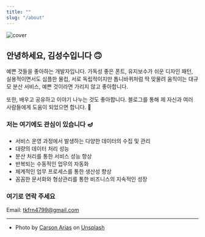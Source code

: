 ```yaml
---
title: ""
slug: "/about"
---
```


![cover](./carson-arias-7Z03R1wOdmI-unsplash_size.jpg)

## 안녕하세요, 김성수입니다 🙃
        
<p style={{ fontFamily: `"IBM Plex Sans KR"`, fontWeight: `450` }}>
예쁜 것들을 좋아하는 개발자입니다. 가독성 좋은 폰트, 유지보수가 쉬운 디자인 패턴,
실용적이면서도 심플한 물컵, 서로 독립적이지만 톱니바퀴처럼 딱 맞물려 움직이는 대규모 분산 서비스, 예쁜 것이라면 가리지 않고 좋아합니다.
</p>

<p style={{ fontFamily: `"IBM Plex Sans KR"`, fontWeight: `450` }}>
또한, 배우고 공유하고 이야기 나누는 것도 좋아합니다. 블로그를 통해 제 자신과 여러 사람들에게 도움이 되었으면 합니다. 🙌
</p>

<h3 style={{ marginTop: `3rem`, }}>저는 여기에도 관심이 있습니다 🪔</h3>

<ul style={{ marginTop: `0.5rem` }}>
    <li style={{ paddingBottom: `0.3rem` }}>서비스 운영 과정에서 발생하는 다양한 데이터의 수집 및 관리</li>
    <li style={{ paddingBottom: `0.3rem` }}>대량의 데이터 처리 성능</li>
    <li style={{ paddingBottom: `0.3rem` }}>분산 처리를 통한 서비스 성능 향상</li>
    <li style={{ paddingBottom: `0.3rem` }}>반복되는 수동적인 업무의 자동화</li>
    <li style={{ paddingBottom: `0.3rem` }}>체계적인 업무 프로세스를 통한 생산성 향상</li>
    <li style={{ paddingBottom: `0.3rem` }}>꼼꼼한 문서화와 형상관리를 통한 비즈니스의 지속적인 성장</li>
</ul>

<h3 style={{ marginTop: `3rem`, }}>여기로 연락 주세요</h3>

<p style={{ fontFamily: `"IBM Plex Sans KR"`, fontWeight: `450` }}>
Email: <a href="mailto:tkfrn4799@gmail.com">tkfrn4799@gmail.com</a>
</p>

---

- Photo by <a href="https://unsplash.com/@carsonarias?utm_source=unsplash&utm_medium=referral&utm_content=creditCopyText">Carson Arias</a> on <a href="https://unsplash.com/@sskim/likes?utm_source=unsplash&utm_medium=referral&utm_content=creditCopyText">Unsplash</a>
  